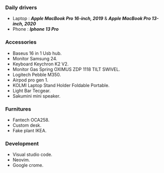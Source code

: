 ### Daily drivers

- Laptop : **_Apple MacBook Pro 16-inch, 2019_** & **_Apple MacBook Pro 13-inch, 2020_**
- Phone : **_Iphone 13 Pro_**

### Accessories

- Baseus 16 in 1 Usb hub.
- Monitor Samsung 24.
- Keyboard Keychron K2 V2.
- Monitor Gas Spring OXIMUS ZDP 1118 TILT SWIVEL.
- Logitech Pebble M350.
- Airpod pro gen 1.
- KOLMI Laptop Stand Holder Foldable Portable.
- Light Bar Tecgear.
- Sakumini mini speaker.

### Furnitures

- Fantech OCA258.
- Custom desk.
- Fake plant IKEA.

### Development

- Visual studio code.
- Neovim.
- Google crome.
